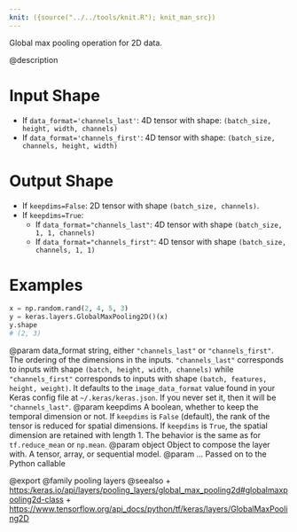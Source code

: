```yaml
---
knit: ({source("../../tools/knit.R"); knit_man_src})
---
```

Global max pooling operation for 2D data.

@description

# Input Shape
- If `data_format='channels_last'`:
    4D tensor with shape:
    `(batch_size, height, width, channels)`
- If `data_format='channels_first'`:
    4D tensor with shape:
    `(batch_size, channels, height, width)`

# Output Shape
- If `keepdims=False`:
    2D tensor with shape `(batch_size, channels)`.
- If `keepdims=True`:
    - If `data_format="channels_last"`:
        4D tensor with shape `(batch_size, 1, 1, channels)`
    - If `data_format="channels_first"`:
        4D tensor with shape `(batch_size, channels, 1, 1)`

# Examples
```python
x = np.random.rand(2, 4, 5, 3)
y = keras.layers.GlobalMaxPooling2D()(x)
y.shape
# (2, 3)
```

@param data_format string, either `"channels_last"` or `"channels_first"`.
    The ordering of the dimensions in the inputs. `"channels_last"`
    corresponds to inputs with shape `(batch, height, width, channels)`
    while `"channels_first"` corresponds to inputs with shape
    `(batch, features, height, weight)`. It defaults to the
    `image_data_format` value found in your Keras config file at
    `~/.keras/keras.json`. If you never set it, then it will be
    `"channels_last"`.
@param keepdims A boolean, whether to keep the temporal dimension or not.
    If `keepdims` is `False` (default), the rank of the tensor is
    reduced for spatial dimensions. If `keepdims` is `True`, the
    spatial dimension are retained with length 1.
    The behavior is the same as for `tf.reduce_mean` or `np.mean`.
@param object Object to compose the layer with. A tensor, array, or sequential model.
@param ... Passed on to the Python callable

@export
@family pooling layers
@seealso
+ <https:/keras.io/api/layers/pooling_layers/global_max_pooling2d#globalmaxpooling2d-class>
+ <https://www.tensorflow.org/api_docs/python/tf/keras/layers/GlobalMaxPooling2D>
